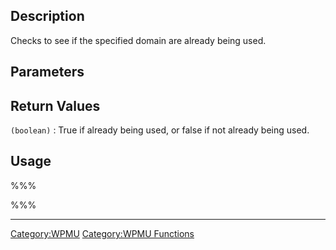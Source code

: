 == Description ==
Checks to see if the specified domain are already being used.

== Parameters ==
{{Parameter|$domain|string|The domain to be checked.}}
{{Parameter|$path|string|The path to be checked.}}
{{Parameter|$site_id|integer|The site id to be checked.|optional|1}}

== Return Values ==
; <tt>(boolean)</tt> : True if already being used, or false if not already being used.

== Usage ==
%%%<?php domain_exists($domain, $path, $site_id); ?>%%%

----

[[Category:WPMU]]
[[Category:WPMU Functions]]